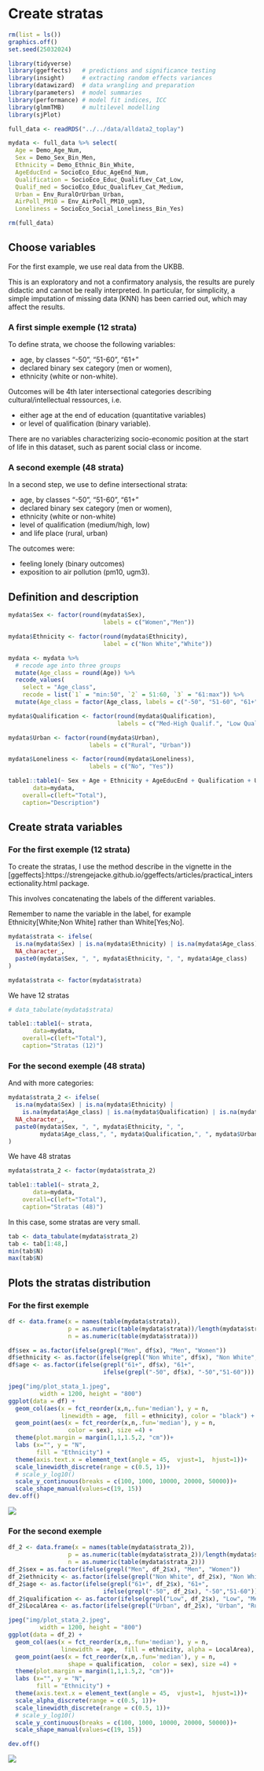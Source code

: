 # Create stratas 

```r

rm(list = ls())
graphics.off()
set.seed(25032024)

library(tidyverse)
library(ggeffects)   # predictions and significance testing
library(insight)     # extracting random effects variances
library(datawizard)  # data wrangling and preparation
library(parameters)  # model summaries
library(performance) # model fit indices, ICC
library(glmmTMB)     # multilevel modelling
library(sjPlot)

full_data <- readRDS("../../data/alldata2_toplay")

mydata <- full_data %>% select(
  Age = Demo_Age_Num,
  Sex = Demo_Sex_Bin_Men,
  Ethnicity = Demo_Ethnic_Bin_White,
  AgeEducEnd = SocioEco_Educ_AgeEnd_Num,
  Qualification = SocioEco_Educ_QualifLev_Cat_Low,
  Qualif_med = SocioEco_Educ_QualifLev_Cat_Medium,
  Urban = Env_RuralOrUrban_Urban,
  AirPoll_PM10 = Env_AirPoll_PM10_ugm3,
  Loneliness = SocioEco_Social_Loneliness_Bin_Yes)

rm(full_data)

```

## Choose variables

For the first example, we use real data from the UKBB.

This is an exploratory and not a confirmatory analysis, the results are purely didactic and cannot be really interpreted. In particular, for simplicity, a simple imputation of missing data (KNN) has been carried out, which may affect the results.

### A first simple exemple (12 strata)
To define strata, we choose the following variables: 

- age, by classes "-50", "51-60", "61+"
- declared binary sex category (men or women), 
- ethnicity (white or non-white). 

Outcomes will be 4th later intersectional categories describing cultural/intellectual ressources, i.e. 

- either age at the end of education (quantitative variables) 
- or level of qualification (binary variable).

There are no variables characterizing socio-economic position at the start of life in this dataset, such as parent social class or income. 

### A second exemple (48 strata)

In a second step, we use to define intersectional strata:

- age, by classes "-50", "51-60", "61+"
- declared binary sex category (men or women), 
- ethnicity (white or non-white)
- level of qualification (medium/high, low)
- and life place (rural, urban)

The outcomes were: 

- feeling lonely (binary outcomes)
- exposition to air pollution (pm10, ugm3).


## Definition and description

```r
mydata$Sex <- factor(round(mydata$Sex),
                           labels = c("Women","Men"))

mydata$Ethnicity <- factor(round(mydata$Ethnicity),
                           label = c("Non White","White"))

mydata <- mydata %>% 
  # recode age into three groups
  mutate(Age_class = round(Age)) %>% 
  recode_values(
    select = "Age_class",
    recode = list(`1` = "min:50", `2` = 51:60, `3` = "61:max")) %>% 
  mutate(Age_class = factor(Age_class, labels = c("-50", "51-60", "61+")))

mydata$Qualification <- factor(round(mydata$Qualification),
                               labels = c("Med-High Qualif.", "Low Qualif."))

mydata$Urban <- factor(round(mydata$Urban),
                       labels = c("Rural", "Urban"))

mydata$Loneliness <- factor(round(mydata$Loneliness),
                       labels = c("No", "Yes"))

table1::table1(~ Sex + Age + Ethnicity + AgeEducEnd + Qualification + Urban + Loneliness + AirPoll_PM10,
       data=mydata,
    overall=c(left="Total"),
    caption="Description")

```

## Create strata variables

### For the first exemple (12 strata)

To create the stratas, I use the method describe in the vignette in the [ggeffects]:https://strengejacke.github.io/ggeffects/articles/practical_intersectionality.html package.

This involves concatenating the labels of the different variables. 

Remember to name the variable in the label, for example Ethnicity[White;Non White] rather than White[Yes;No].

```r
mydata$strata <- ifelse(
  is.na(mydata$Sex) | is.na(mydata$Ethnicity) | is.na(mydata$Age_class),
  NA_character_,
  paste0(mydata$Sex, ", ", mydata$Ethnicity, ", ", mydata$Age_class)
)

mydata$strata <- factor(mydata$strata)
```

We have 12 stratas

```r

# data_tabulate(mydata$strata)

table1::table1(~ strata,
       data=mydata,
    overall=c(left="Total"),
    caption="Stratas (12)")

```

### For the second exemple (48 strata)

And with more categories:

```r
mydata$strata_2 <- ifelse(
  is.na(mydata$Sex) | is.na(mydata$Ethnicity) | 
    is.na(mydata$Age_class) | is.na(mydata$Qualification) | is.na(mydata$Urban),
  NA_character_,
  paste0(mydata$Sex, ", ", mydata$Ethnicity, ", ",
         mydata$Age_class,", ", mydata$Qualification,", ", mydata$Urban)
)
```

We have 48 stratas

```r

mydata$strata_2 <- factor(mydata$strata_2)

table1::table1(~ strata_2,
       data=mydata,
    overall=c(left="Total"),
    caption="Stratas (48)")

```

In this case, some stratas are very small.

```r
tab <- data_tabulate(mydata$strata_2)
tab <- tab[1:48,]
min(tab$N)
max(tab$N)

```

## Plots the stratas distribution

### For the first exemple

```r

df <- data.frame(x = names(table(mydata$strata)),
                 p = as.numeric(table(mydata$strata))/length(mydata$strata),
                 n = as.numeric(table(mydata$strata)))

df$sex = as.factor(ifelse(grepl("Men", df$x), "Men", "Women"))
df$ethnicity <- as.factor(ifelse(grepl("Non White", df$x), "Non White", "White"))
df$age <- as.factor(ifelse(grepl("61+", df$x), "61+",
                           ifelse(grepl("-50", df$x), "-50","51-60")))

jpeg("img/plot_stata_1.jpeg",
         width = 1200, height = "800")
ggplot(data = df) + 
  geom_col(aes(x = fct_reorder(x,n,.fun='median'), y = n,
               linewidth = age,  fill = ethnicity), color = "black") +
  geom_point(aes(x = fct_reorder(x,n,.fun='median'), y = n,
                 color = sex), size =4) +
  theme(plot.margin = margin(1,1,1.5,2, "cm"))+ 
  labs (x="", y = "N",
        fill = "Ethnicity") +
  theme(axis.text.x = element_text(angle = 45,  vjust=1,  hjust=1))+
  scale_linewidth_discrete(range = c(0.5, 1))+
  # scale_y_log10()
  scale_y_continuous(breaks = c(100, 1000, 10000, 20000, 50000))+
  scale_shape_manual(values=c(19, 15))
dev.off()


```
![](img/plot_stata_1.jpeg)


### For the second exemple

```r

df_2 <- data.frame(x = names(table(mydata$strata_2)),
                 p = as.numeric(table(mydata$strata_2))/length(mydata$strata_2),
                 n = as.numeric(table(mydata$strata_2)))
df_2$sex = as.factor(ifelse(grepl("Men", df_2$x), "Men", "Women"))
df_2$ethnicity <- as.factor(ifelse(grepl("Non White", df_2$x), "Non White", "White"))
df_2$age <- as.factor(ifelse(grepl("61+", df_2$x), "61+",
                           ifelse(grepl("-50", df_2$x), "-50","51-60")))
df_2$qualification <- as.factor(ifelse(grepl("Low", df_2$x), "Low", "Med-High"))
df_2$LocalArea <- as.factor(ifelse(grepl("Urban", df_2$x), "Urban", "Rural"))

jpeg("img/plot_stata_2.jpeg",
         width = 1200, height = "800")
ggplot(data = df_2) + 
  geom_col(aes(x = fct_reorder(x,n,.fun='median'), y = n,
               linewidth = age,  fill = ethnicity, alpha = LocalArea), color = "black") +
  geom_point(aes(x = fct_reorder(x,n,.fun='median'), y = n,
                 shape = qualification,  color = sex), size =4) +
  theme(plot.margin = margin(1,1,1.5,2, "cm"))+ 
  labs (x="", y = "N",
        fill = "Ethnicity") +
  theme(axis.text.x = element_text(angle = 45,  vjust=1,  hjust=1))+
  scale_alpha_discrete(range = c(0.5, 1))+
  scale_linewidth_discrete(range = c(0.5, 1))+
  # scale_y_log10()
  scale_y_continuous(breaks = c(100, 1000, 10000, 20000, 50000))+
  scale_shape_manual(values=c(19, 15))

dev.off()


```
![](img/plot_stata_2.jpeg)




